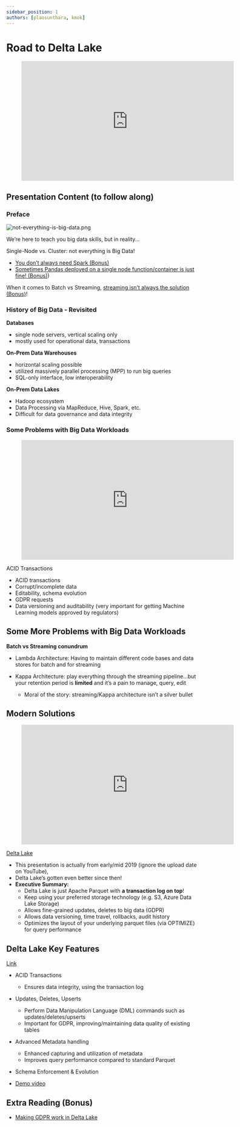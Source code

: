 ```yaml
---
sidebar_position: 1
authors: [plaosunthara, kmok]
---
```


# Road to Delta Lake

<div style={{textAlign: 'center'}}>

<figure class="video-container">
    <iframe width="560" height="315" src="https://www.youtube.com/embed/soYUor6W3vs" title="YouTube video player" frameborder="0" allow="accelerometer; autoplay; clipboard-write; encrypted-media; gyroscope; picture-in-picture" allowfullscreen="allowfullscreen"></iframe>
</figure>

</div>

## Presentation Content (to follow along)
### Preface
<div style={{textAlign: 'center'}}>

![not-everything-is-big-data.png](./assets/not-everything-is-big-data.png)

</div>

We’re here to teach you big data skills, but in reality...

Single-Node vs. Cluster: not everything is Big Data!
* [You don’t always need Spark (Bonus)](https://www.indellient.com/blog/a-journey-from-pandas-to-spark-data-frames/)
* [Sometimes Pandas deployed on a single node function/container is just fine! (Bonus)](https://www.indellient.com/blog/a-journey-from-pandas-to-spark-data-frames/))

When it comes to Batch vs Streaming, [streaming isn’t always the solution (Bonus)](https://www.section.io/engineering-education/batch-processing-vs-stream-processing/)!

### History of Big Data - Revisited
**Databases**
* single node servers, vertical scaling only
* mostly used for operational data, transactions

**On-Prem Data Warehouses**
* horizontal scaling possible
* utilized massively parallel processing (MPP) to run big queries
* SQL-only interface, low interoperability

**On-Prem Data Lakes**
* Hadoop ecosystem
* Data Processing via MapReduce, Hive, Spark, etc.
* Difficult for data governance and data integrity 

### Some Problems with Big Data Workloads

<div style={{textAlign: 'center'}}>

<figure class="video-container">
    <iframe width="560" height="315" src="https://www.youtube.com/embed/VRm2UMsFVz0" title="YouTube video player" frameborder="0" allow="accelerometer; autoplay; clipboard-write; encrypted-media; gyroscope; picture-in-picture" allowfullscreen="allowfullscreen"></iframe>
</figure>

ACID Transactions

</div>

* ACID transactions
* Corrupt/incomplete data
* Editability, schema evolution
* GDPR requests
* Data versioning and auditability (very important for getting Machine Learning models approved by regulators)

## Some More Problems with Big Data Workloads
**Batch vs Streaming conundrum**

* Lambda Architecture: Having to maintain different code bases and data stores for batch and for streaming


* Kappa Architecture: play everything through the streaming pipeline...but your retention period is **limited** and it’s a pain to manage, query, edit
  * Moral of the story: streaming/Kappa architecture isn’t a silver bullet

## Modern Solutions
<div style={{textAlign: 'center'}}>

<figure class="video-container">
    <iframe width="560" height="315" src="https://www.youtube.com/embed/LJtShrQqYZY" title="YouTube video player" frameborder="0" allow="accelerometer; autoplay; clipboard-write; encrypted-media; gyroscope; picture-in-picture" allowfullscreen="allowfullscreen"></iframe>
</figure>

[Delta Lake](https://delta.io/)

</div>

* This presentation is actually from early/mid 2019 (ignore the upload date on YouTube),
* Delta Lake’s gotten even better since then!
* **Executive Summary:**
  * Delta Lake is just Apache Parquet with **a transaction log on top**!
  * Keep using your preferred storage technology (e.g. S3, Azure Data Lake Storage)
  * Allows fine-grained updates, deletes to big data (GDPR)
  * Allows data versioning, time travel, rollbacks, audit history
  * Optimizes the layout of your underlying parquet files (via OPTIMIZE) for query performance

## Delta Lake Key Features
[Link](https://delta.io/)
* ACID Transactions
  * Ensures data integrity, using the transaction log
* Updates, Deletes, Upserts
  * Perform Data Manipulation Language (DML) commands such as updates/deletes/upserts
  * Important for GDPR, improving/maintaining data quality of existing tables
* Advanced Metadata handling
  * Enhanced capturing and utilization of metadata
  * Improves query performance compared to standard Parquet
* Schema Enforcement & Evolution

* [Demo video](https://databricks.com/discover/demos/delta-lake)

## Extra Reading (Bonus)
* [Making GDPR work in Delta Lake](https://www.databricks.com/blog/2022/03/23/implementing-the-gdpr-right-to-be-forgotten-in-delta-lake.html)

